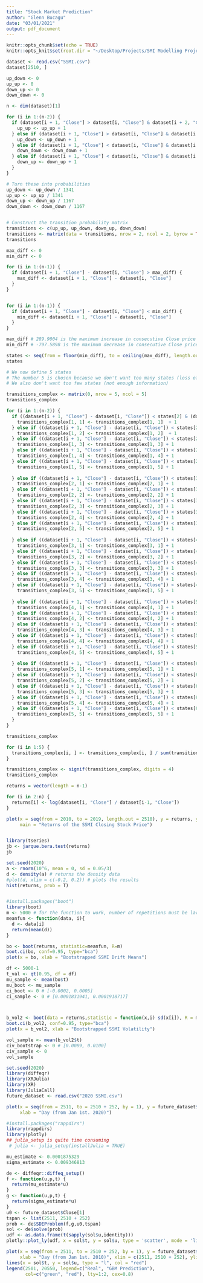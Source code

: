 ```yaml
---
title: "Stock Market Prediction"
author: "Glenn Bucagu"
date: "03/01/2021"
output: pdf_document
---
```


```r
knitr::opts_chunk$set(echo = TRUE)
knitr::opts_knit$set(root.dir = "~/Desktop/Projects/SMI Modelling Project")
```


```r
dataset <- read.csv("SSMI.csv")
dataset[2510, ]
```

```r
up_down <- 0
up_up <- 0
down_up <- 0
down_down <- 0

n <- dim(dataset)[1]

for (i in 1:(n-2)) {
  if (dataset[i + 1, "Close"] > dataset[i, "Close"] & dataset[i + 2, "Close"] > dataset[i + 1, "Close"]) {
    up_up <- up_up + 1
  } else if (dataset[i + 1, "Close"] > dataset[i, "Close"] & dataset[i + 2, "Close"] < dataset[i + 1, "Close"]) {
    up_down <- up_down + 1
  } else if (dataset[i + 1, "Close"] < dataset[i, "Close"] & dataset[i + 2, "Close"] < dataset[i + 1, "Close"]) {
    down_down <- down_down + 1
  } else if (dataset[i + 1, "Close"] < dataset[i, "Close"] & dataset[i + 2, "Close"] > dataset[i + 1, "Close"]) {
    down_up <- down_up + 1
  }
}

# Turn these into probabilities
up_down <- up_down / 1341
up_up <- up_up / 1341
down_up <- down_up / 1167
down_down <- down_down / 1167


# Construct the transition probability matrix 
transitions <- c(up_up, up_down, down_up, down_down) 
transitions <- matrix(data = transitions, nrow = 2, ncol = 2, byrow = TRUE)
transitions 
```

```r
max_diff <- 0
min_diff <- 0

for (i in 1:(n-1)) {
  if (dataset[i + 1, "Close"] - dataset[i, "Close"] > max_diff) {
    max_diff <- dataset[i + 1, "Close"] - dataset[i, "Close"]
  } 
}


for (i in 1:(n-1)) {
  if (dataset[i + 1, "Close"] - dataset[i, "Close"] < min_diff) {
    min_diff <- dataset[i + 1, "Close"] - dataset[i, "Close"]
  } 
}

max_diff # 289.9004 is the maximum increase in consecutive Close price
min_diff # -797.5898 is the maximum decrease in consecutive Close price

states <- seq(from = floor(min_diff), to = ceiling(max_diff), length.out = 6)
states

# We now define 5 states
# The number 5 is chosen because we don't want too many states (loss of information)
# We also don't want too few states (not enough information)

transitions_complex <- matrix(0, nrow = 5, ncol = 5)
transitions_complex

for (i in 1:(n-2)) {
  if ((dataset[i + 1, "Close"] - dataset[i, "Close"]) < states[2] & (dataset[i + 2, "Close"] - dataset[i + 1, "Close"]) < states[2]) {
    transitions_complex[1, 1] <- transitions_complex[1, 1]  + 1
  } else if ((dataset[i + 1, "Close"] - dataset[i, "Close"]) < states[2] & (dataset[i + 2, "Close"] - dataset[i + 1, "Close"]) < states[3]) {
    transitions_complex[1, 2] <- transitions_complex[1, 2]  + 1
  } else if ((dataset[i + 1, "Close"] - dataset[i, "Close"]) < states[2] & (dataset[i + 2, "Close"] - dataset[i + 1, "Close"]) < states[4]) {
    transitions_complex[1, 3] <- transitions_complex[1, 3] + 1
  } else if ((dataset[i + 1, "Close"] - dataset[i, "Close"]) < states[2] & (dataset[i + 2, "Close"] - dataset[i + 1, "Close"]) < states[5]) {
    transitions_complex[1, 4] <- transitions_complex[1, 4] + 1
  } else if ((dataset[i + 1, "Close"] - dataset[i, "Close"]) < states[2] & (dataset[i + 2, "Close"] - dataset[i + 1, "Close"]) < states[6]) {
    transitions_complex[1, 5] <- transitions_complex[1, 5] + 1
    
  } else if ((dataset[i + 1, "Close"] - dataset[i, "Close"]) < states[3] & (dataset[i + 2, "Close"] - dataset[i + 1, "Close"]) < states[2]) {
    transitions_complex[2, 1] <- transitions_complex[2, 1] + 1
  } else if ((dataset[i + 1, "Close"] - dataset[i, "Close"]) < states[3] & (dataset[i + 2, "Close"] - dataset[i + 1, "Close"]) < states[3]) {
    transitions_complex[2, 2] <- transitions_complex[2, 2] + 1 
  } else if ((dataset[i + 1, "Close"] - dataset[i, "Close"]) < states[3] & (dataset[i + 2, "Close"] - dataset[i + 1, "Close"]) < states[4]) {
    transitions_complex[2, 3] <- transitions_complex[2, 3] + 1
  } else if ((dataset[i + 1, "Close"] - dataset[i, "Close"]) < states[3] & (dataset[i + 2, "Close"] - dataset[i + 1, "Close"]) < states[5]) {
    transitions_complex[2, 4] <- transitions_complex[2, 4] + 1
  } else if ((dataset[i + 1, "Close"] - dataset[i, "Close"]) < states[3] & (dataset[i + 2, "Close"] - dataset[i + 1, "Close"]) < states[6]) {
    transitions_complex[2, 5] <- transitions_complex[2, 5] + 1
    
  } else if ((dataset[i + 1, "Close"] - dataset[i, "Close"]) < states[4] & (dataset[i + 2, "Close"] - dataset[i + 1, "Close"]) < states[2]) {
    transitions_complex[3, 1] <- transitions_complex[3, 1] + 1
  } else if ((dataset[i + 1, "Close"] - dataset[i, "Close"]) < states[4] & (dataset[i + 2, "Close"] - dataset[i + 1, "Close"]) < states[3]) {
    transitions_complex[3, 2] <- transitions_complex[3, 2] + 1
  } else if ((dataset[i + 1, "Close"] - dataset[i, "Close"]) < states[4] & (dataset[i + 2, "Close"] - dataset[i + 1, "Close"]) < states[4]) {
    transitions_complex[3, 3] <- transitions_complex[3, 3] + 1
  } else if ((dataset[i + 1, "Close"] - dataset[i, "Close"]) < states[4] & (dataset[i + 2, "Close"] - dataset[i + 1, "Close"]) < states[5]) {
    transitions_complex[3, 4] <- transitions_complex[3, 4] + 1
  } else if ((dataset[i + 1, "Close"] - dataset[i, "Close"]) < states[4] & (dataset[i + 2, "Close"] - dataset[i + 1, "Close"]) < states[6]) {
    transitions_complex[3, 5] <- transitions_complex[3, 5] + 1
    
  } else if ((dataset[i + 1, "Close"] - dataset[i, "Close"]) < states[5] & (dataset[i + 2, "Close"] - dataset[i + 1, "Close"]) < states[2]) {
    transitions_complex[4, 1] <- transitions_complex[4, 1] + 1
  } else if ((dataset[i + 1, "Close"] - dataset[i, "Close"]) < states[5] & (dataset[i + 2, "Close"] - dataset[i + 1, "Close"]) < states[3]) {
    transitions_complex[4, 2] <- transitions_complex[4, 2] + 1
  } else if ((dataset[i + 1, "Close"] - dataset[i, "Close"]) < states[5] & (dataset[i + 2, "Close"] - dataset[i + 1, "Close"]) < states[4]) {
    transitions_complex[4, 3] <- transitions_complex[4, 3] + 1
  } else if ((dataset[i + 1, "Close"] - dataset[i, "Close"]) < states[5] & (dataset[i + 2, "Close"] - dataset[i + 1, "Close"]) < states[5]) {
    transitions_complex[4, 4] <- transitions_complex[4, 4] + 1
  } else if ((dataset[i + 1, "Close"] - dataset[i, "Close"]) < states[5] & (dataset[i + 2, "Close"] - dataset[i + 1, "Close"]) < states[6]) {
    transitions_complex[4, 5] <- transitions_complex[4, 5] + 1
    
  } else if ((dataset[i + 1, "Close"] - dataset[i, "Close"]) < states[6] & (dataset[i + 2, "Close"] - dataset[i + 1, "Close"]) < states[2]) {
    transitions_complex[5, 1] <- transitions_complex[5, 1] + 1
  } else if ((dataset[i + 1, "Close"] - dataset[i, "Close"]) < states[6] & (dataset[i + 2, "Close"] - dataset[i + 1, "Close"]) < states[3]) {
    transitions_complex[5, 2] <- transitions_complex[5, 2] + 1
  } else if ((dataset[i + 1, "Close"] - dataset[i, "Close"]) < states[6] & (dataset[i + 2, "Close"] - dataset[i + 1, "Close"]) < states[4]) {
    transitions_complex[5, 3] <- transitions_complex[5, 3] + 1
  } else if ((dataset[i + 1, "Close"] - dataset[i, "Close"]) < states[6] & (dataset[i + 2, "Close"] - dataset[i + 1, "Close"]) < states[5]) {
    transitions_complex[5, 4] <- transitions_complex[5, 4] + 1
  } else if ((dataset[i + 1, "Close"] - dataset[i, "Close"]) < states[6] & (dataset[i + 2, "Close"] - dataset[i + 1, "Close"]) < states[6]) {
    transitions_complex[5, 5] <- transitions_complex[5, 5] + 1
  }
}

transitions_complex

for (i in 1:5) {
  transitions_complex[i, ] <- transitions_complex[i, ] / sum(transitions_complex[i, ])
}

transitions_complex <- signif(transitions_complex, digits = 4)
transitions_complex
```


```r

returns = vector(length = n-1)

for (i in 2:n) {
  returns[i] <- log(dataset[i, "Close"] / dataset[i-1, "Close"])
}

plot(x = seq(from = 2010, to = 2019, length.out = 2510), y = returns, ylab = "SSMI Returns", xlab = "Year",
     main = "Returns of the SSMI Closing Stock Price")



```

```r
library(tseries)
jb <- jarque.bera.test(returns)
jb

```

```r
set.seed(2020)
a <- rnorm(10^6, mean = 0, sd = 0.05/3)
d <- density(a) # returns the density data 
#plot(d, xlim = c(-0.2, 0.2)) # plots the results
hist(returns, prob = T)



```
```r
#install.packages("boot")
library(boot)
m <- 5000 # for the function to work, number of repetitions must be larger than number of data rows
meanfun <- function(data, i){
  d <- data[i]
  return(mean(d))   
}

bo <- boot(returns, statistic=meanfun, R=m)
boot.ci(bo, conf=0.95, type="bca")
plot(x = bo, xlab = "Bootstrapped SSMI Drift Means")

df <- 5000-1
t_val <- qt(0.95, df = df)
mu_sample <- mean(bo$t)
mu_boot <- mu_sample
ci_boot <- 0 # [-0.0002, 0.0005]
ci_sample <- 0 # [0.0001831941, 0.0001918717]




```

```r

b_vol2 <- boot(data = returns,statistic = function(x,i) sd(x[i]), R = m)
boot.ci(b_vol2, conf=0.95, type="bca")
plot(x = b_vol2, xlab = "Bootstrapped SSMI Volatility")

vol_sample <- mean(b_vol2$t)
civ_bootstrap <- 0 # [0.0089, 0.0100]
civ_sample <- 0
vol_sample

```

```r
set.seed(2020)
library(diffeqr)
library(XRJulia)
library(XR)
library(JuliaCall)
future_dataset <- read.csv("2020 SSMI.csv")

plot(x = seq(from = 2511, to = 2510 + 252, by = 1), y = future_dataset$Close, col = "green", type = "l", ylab = "SSMI Closing Price (CHF)",
     xlab = "Day (from Jan 1st. 2020)")


```
```r
#install.packages("rappdirs")
library(rappdirs)
library(plotly)
## julia_setup is quite time consuming
 # julia <- julia_setup(installJulia = TRUE)

mu_estimate <- 0.0001875329
sigma_estimate <- 0.009346813

de <- diffeqr::diffeq_setup()
f <- function(u,p,t) {
  return(mu_estimate*u)
}
g <- function(u,p,t) {
  return(sigma_estimate*u)
}
u0 <- future_dataset$Close[1]
tspan <- list(2511, 2510 + 252)
prob <- de$SDEProblem(f,g,u0,tspan)
sol <- de$solve(prob)
udf <- as.data.frame(t(sapply(sol$u,identity)))
plotly::plot_ly(udf, x = sol$t, y = sol$u, type = 'scatter', mode = 'lines')

plot(x = seq(from = 2511, to = 2510 + 252, by = 1), y = future_dataset$Close, col = "green", type = "l", ylab = "SSMI Closing Price (CHF)",
     xlab = "Day (from Jan 1st. 2010)", xlim = c(2511, 2510 + 252), ylim = c(6000, 20000), main = "Real vs. GBM Predicted SSMI Closing Stock Price for 2020")
lines(x = sol$t, y = sol$u, type = "l", col = "red")
legend(2501, 20550, legend=c("Real", "GBM Prediction"),
       col=c("green", "red"), lty=1:2, cex=0.8)

```

